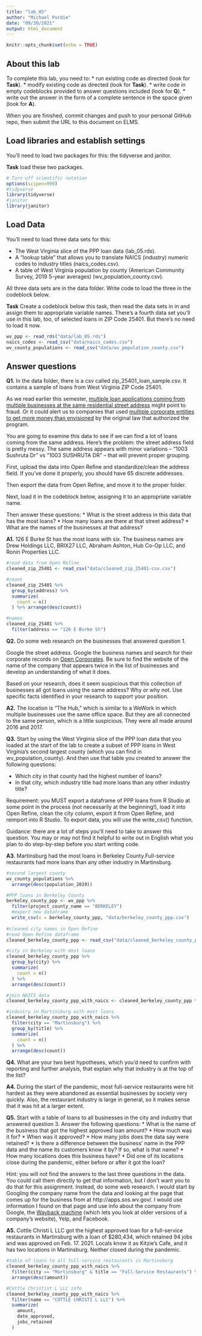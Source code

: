 ```yaml
---
title: "lab_05"
author: "Michael Purdie"
date: "09/30/2021"
output: html_document
---
```


```r
knitr::opts_chunk$set(echo = TRUE)
```

## About this lab

To complete this lab, you need to:
* run existing code as directed (look for **Task**).
* modify existing code as directed (look for **Task**).
* write code in empty codeblocks provided to answer questions included (look for **Q**).
* write out the answer in the form of a complete sentence in the space given (look for **A**).

When you are finished, commit changes and push to your personal GitHub repo, then submit the URL to this document on ELMS.

## Load libraries and establish settings

You'll need to load two packages for this: the tidyverse and janitor.

**Task** load these two packages.

```r
# Turn off scientific notation
options(scipen=999)
#tidyverse
library(tidyverse)
#janitor
library(janitor)

```

## Load Data

You'll need to load three data sets for this:

* The West Virginia slice of the PPP loan data (lab_05.rds).
* A "lookup table" that allows you to translate NAICS (industry) numeric codes to industry titles (naics_codes.csv).
* A table of West Virginia population by county (American Community Survey, 2019 5-year averages) (wv_population_county.csv).

All three data sets are in the data folder.  Write code to load the three in the codeblock below.

**Task** Create a codeblock below this task, then read the data sets in in and assign them to appropriate variable names. There's a fourth data set you'll use in this lab, too, of selected loans in ZIP Code 25401. But there's no need to load it now.

```r
wv_ppp <- read_rds("data/lab_05.rds")
naics_codes <- read_csv("data/naics_codes.csv")
wv_county_populations <- read_csv("data/wv_population_county.csv")

```
## Answer questions

**Q1.** In the data folder, there is a csv called zip_25401_loan_sample.csv.  It contains a sample of loans from West Virginia ZIP Code 25401. 

As we read earlier this semester, [multiple loan applications coming from multiple businesses at the same residential street address](https://www.nytimes.com/2021/08/17/business/ppp-fraud-covid.html) might point to fraud. Or it could alert us to companies that used [multiple corporate entities to get more money than envisioned](https://www.propublica.org/article/different-names-same-address-how-big-businesses-got-government-loans-meant-for-small-businesses) by the original law that authorized the program.   

You are going to examine this data to see if we can find a lot of loans coming from the same address.  Here's the problem: the street address field is pretty messy.  The same address appears with minor variations --  "1003 Sushruta Dr" vs "1003 SUSHRUTA DR" -- that will prevent proper grouping. 

First, upload the data into Open Refine and standardize/clean the address field. If you've done it properly, you should have 65 discrete addresses. 

Then export the data from Open Refine, and move it to the proper folder. 

Next, load it in the codeblock below, assigning it to an appropriate variable name. 

Then answer these questions:
* What is the street address in this data that has the most loans?
* How many loans are there at that street address?
* What are the names of the businesses at that address?

**A1.** 126 E Burke St has the most loans with six. The business names are Drew Holdings LLC, BRIX27 LLC, Abraham Ashton, Hub Co-Op LLC, and Ronin Properties LLC.

```r
#read data from Open Refine
cleaned_zip_25401 <- read_csv("data/cleaned_zip_25401-csv.csv") 

#count
cleaned_zip_25401 %>%
  group_by(address) %>%
  summarize(
    count = n()
  ) %>% arrange(desc(count))

#names
cleaned_zip_25401 %>%
  filter(address == "126 E Burke St")


```

**Q2.** Do some web research on the businesses that answered question 1.  

Google the street address.  Google the business names and search for their corporate records on [Open Corporates](https://opencorporates.com/). Be sure to find the website of the name of the company that appears twice in the list of businesses and develop an understanding of what it does. 

Based on your research, does it seem suspicious that this collection of businesses all got loans using the same address? Why or why not. Use specific facts identified in your research to support your position. 

**A2.** The location is "The Hub," which is similar to a WeWork in which multiple businesses use the same office space. But they are all connected to the same person, which is a little suspicious. They were all made around 2016 and 2017.

**Q3.** Start by using the West Virginia slice of the PPP loan data that you loaded at the start of the lab to create a subset of PPP loans in West Virginia's second largest county (which you can find in wv_population_county). And then use that table you created to answer the following questions:

* Which city in that county had the highest number of loans? 
* In that city, which industry title had more loans than any other industry title? 

Requirement: you MUST export a dataframe of PPP loans from R Studio at some point in the process (not necessarily at the beginning!), load it into Open Refine, clean the city column, export it from Open Refine, and reimport into R Studio. To export data, you will use the write_csv() function.

Guidance: there are a lot of steps you'll need to take to answer this question. You may or may not find it helpful to write out in English what you plan to do step-by-step before you start writing code.   

**A3.** Martinsburg had the most loans in Berkeley County.Full-service restaurants had more loans than any other industry in Martinsburg.

```r
#second largest county
wv_county_populations %>%
  arrange(desc(population_2019))

#PPP loans in Berkeley County
berkeley_county_ppp <- wv_ppp %>%
  filter(project_county_name == "BERKELEY") 
  #export new dataframe
  write_csv(x = berkeley_county_ppp, "data/berkeley_county_ppp.csv")
  
#cleaned city names in Open Refine
#read Open Refine dataframe
cleaned_berkeley_county_ppp <- read_csv("data/cleaned_berkeley_county_ppp-csv.csv")

#city in Berkeley with most loans
cleaned_berkeley_county_ppp %>%
  group_by(city) %>%
  summarize(
    count = n()
  ) %>%
  arrange(desc(count))

#join NAICS data
cleaned_berkeley_county_ppp_with_naics <- cleaned_berkeley_county_ppp %>% left_join(naics_codes, by=c("naics_code"))

#industry in Martinsburg with most loans
cleaned_berkeley_county_ppp_with_naics %>%
  filter(city == "Martinsburg") %>%
  group_by(title) %>%
  summarize(
    count = n()
  ) %>%
  arrange(desc(count))

```

**Q4.** What are your two best hypotheses, which you'd need to confirm with reporting and further analysis, that explain why that industry is at the top of the list?

**A4.** During the start of the pandemic, most full-service restaurants were hit hardest as they were abandoned as essential businesses by society very quickly. Also, the restaurant industry is large in general, so it makes sense that it was hit at a larger extent. 

**Q5.** Start with a table of loans to all businesses in the city and industry that answered question 3. Answer the following questions:
* What is the name of the business that got the highest approved loan amount? 
* How much was it for?
* When was it approved?
* How many jobs does the data say were retained?
* Is there a difference between the business' name in the PPP data and the name its customers know it by? If so, what is that name?
* How many locations does this business have? 
* Did one of its locations close during the pandemic, either before or after it got the loan?

Hint: you will not find the answers to the last three questions in the data.  You could call them directly to get that information, but I don't want you to do that for this assignment.  Instead, do some web research. I would start by Googling the company name from the data and looking at the page that comes up for the business from at http://apps.sos.wv.gov/. I would use information I found on that page and use info about the company from Google, the [Wayback machine](https://archive.org/web/) (which lets you look at older versions of a company's website), Yelp, and Facebook. 

**A5.** Cottle Christi L LLC got the highest approved loan for a full-service restaurants in Martinsburg with a loan of $280,434, which retained 94 jobs and was approved on Feb. 17. 2021. Locals know it as Kitzie's Cafe, and it has two locations in Martinsburg. Neither closed during the pandemic. 

``` r
#table of loans to all full-service restaurants in Martinsburg
cleaned_berkeley_county_ppp_with_naics %>%
  filter(city == "Martinsburg" & title == "Full-Service Restaurants") %>%
  arrange(desc(amount))

#Cottle Christist L LLC info
cleaned_berkeley_county_ppp_with_naics %>%
  filter(name == "COTTLE CHRISTI L LLC") %>%
  summarize(
    amount,
    date_approved,
    jobs_retained
  )
```